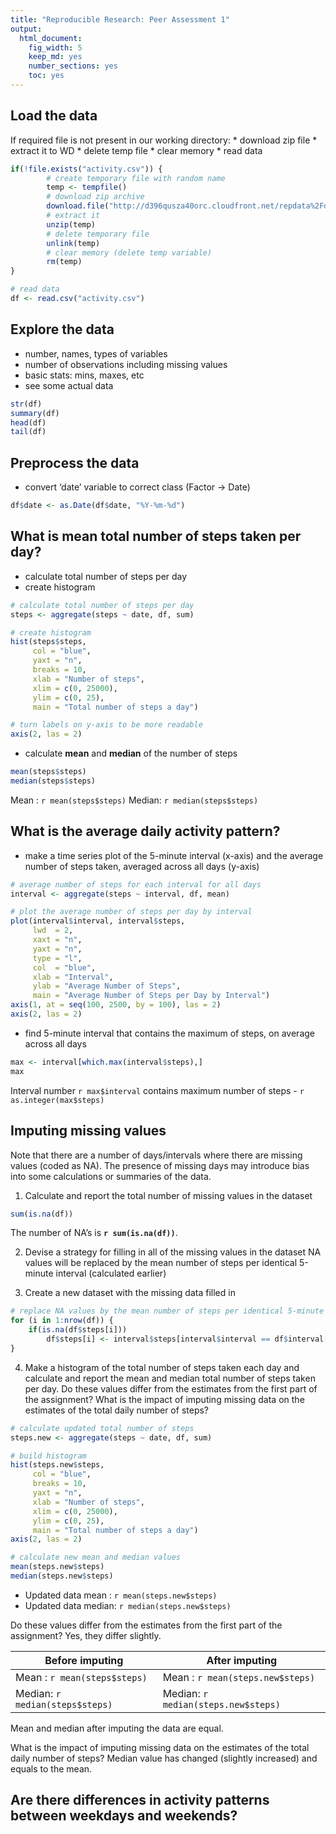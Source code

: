 ```yaml
---
title: "Reproducible Research: Peer Assessment 1"
output: 
  html_document:
    fig_width: 5
    keep_md: yes
    number_sections: yes
    toc: yes
---
```


## Load the data
If required file is not present in our working directory:
* download zip file
* extract it to WD
* delete temp file
* clear memory
* read data

```r
if(!file.exists("activity.csv")) {
        # create temporary file with random name
        temp <- tempfile()
        # download zip archive
        download.file("http://d396qusza40orc.cloudfront.net/repdata%2Fdata%2Factivity.zip", temp)
        # extract it
        unzip(temp)
        # delete temporary file
        unlink(temp)
        # clear memory (delete temp variable)
        rm(temp)
}

# read data
df <- read.csv("activity.csv")
```

## Explore the data
* number, names, types of variables
* number of observations including missing values
* basic stats: mins, maxes, etc
* see some actual data

```r
str(df)
summary(df)
head(df)
tail(df)
```

## Preprocess the data
* convert 'date' variable to correct class (Factor -> Date)

```r
df$date <- as.Date(df$date, "%Y-%m-%d")
```

## What is mean total number of steps taken per day?
* calculate total number of steps per day
* create histogram

```r
# calculate total number of steps per day
steps <- aggregate(steps ~ date, df, sum)

# create histogram
hist(steps$steps,
     col = "blue",
     yaxt = "n",
     breaks = 10,
     xlab = "Number of steps",
     xlim = c(0, 25000),
     ylim = c(0, 25), 
     main = "Total number of steps a day")

# turn labels on y-axis to be more readable
axis(2, las = 2)
```

* calculate **mean** and **median** of the number of steps
```r
mean(steps$steps)
median(steps$steps)
```

Mean  : `r mean(steps$steps)`
Median: `r median(steps$steps)`

## What is the average daily activity pattern?

* make a time series plot of the 5-minute interval (x-axis) and the average number of steps taken, averaged across all days (y-axis)

```r
# average number of steps for each interval for all days
interval <- aggregate(steps ~ interval, df, mean)

# plot the average number of steps per day by interval
plot(interval$interval, interval$steps,
     lwd  = 2,
     xaxt = "n",
     yaxt = "n",
     type = "l",
     col  = "blue",
     xlab = "Interval",
     ylab = "Average Number of Steps",
     main = "Average Number of Steps per Day by Interval")
axis(1, at = seq(100, 2500, by = 100), las = 2)
axis(2, las = 2)
```

* find 5-minute interval that contains the maximum of steps, on average across all days

```r
max <- interval[which.max(interval$steps),]
max
```

Interval number `r max$interval` contains maximum number of steps - `r as.integer(max$steps)`

## Imputing missing values

Note that there are a number of days/intervals where there are missing values (coded as NA).
The presence of missing days may introduce bias into some calculations or summaries of the data.

1. Calculate and report the total number of missing values in the dataset
```r
sum(is.na(df))
```

The number of NA's is **`r sum(is.na(df))`**.

2. Devise a strategy for filling in all of the missing values in the dataset
NA values will be replaced by the mean number of steps per identical 5-minute interval (calculated earlier)

3. Create a new dataset with the missing data filled in
```r
# replace NA values by the mean number of steps per identical 5-minute interval
for (i in 1:nrow(df)) {
    if(is.na(df$steps[i]))
        df$steps[i] <- interval$steps[interval$interval == df$interval[i]]
}
```

4. Make a histogram of the total number of steps taken each day and calculate and report the mean and median total number of steps taken per day. Do these values differ from the estimates from the first part of the assignment?
What is the impact of imputing missing data on the estimates of the total daily number of steps?
```r
# calculate updated total number of steps 
steps.new <- aggregate(steps ~ date, df, sum)

# build histogram
hist(steps.new$steps,
     col = "blue",
     breaks = 10,
     yaxt = "n",
     xlab = "Number of steps",
     xlim = c(0, 25000),
     ylim = c(0, 25), 
     main = "Total number of steps a day")
axis(2, las = 2)

# calculate new mean and median values
mean(steps.new$steps)
median(steps.new$steps)
```

* Updated data mean  : `r mean(steps.new$steps)`
* Updated data median: `r median(steps.new$steps)`

Do these values differ from the estimates from the first part of the assignment?
Yes, they differ slightly.

Before imputing                 | After imputing
--------------------------------|------------------------------------
Mean  : `r mean(steps$steps)`   | Mean  : `r mean(steps.new$steps)`
Median: `r median(steps$steps)` | Median: `r median(steps.new$steps)`

Mean and median after imputing the data are equal.

What is the impact of imputing missing data on the estimates of the total daily number of steps?
Median value has changed (slightly increased) and equals to the mean.

## Are there differences in activity patterns between weekdays and weekends?
